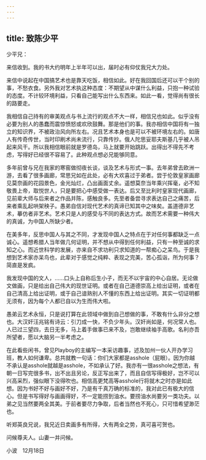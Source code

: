```yaml
---
---
---
```

title: 致陈少平
---

少平兄：

来信收到。我的书大约明年上半年可以出，届时必有仰仗我兄大力处。

来信中说起在中国搞艺术也是靠天吃饭，相信如此。好在我回国后还可以干个别的事，不愁衣食。另外我对艺术执这种态度：不期望从中谋什么利益，只抱一种试验的态度。不计较环境利益，只看自己能写出什么东西来。如此一看，觉得尚有很长的路要走。

我相信自己持有的审美观点与书上流行的观点不大一样，相信兄也如此。似乎没有必要为别人的愚蠢而震惊愤怒或欢欣鼓舞。那是他们的事。我亦相信中国将有一独立的知识界，不被政治风向所左右。况且艺术本身也是可以不被环境左右的。如唐人有传奇传世，当时印刷术尚未流行，只靠传抄。俄人陀思妥耶夫斯基几乎被人吊起来风干。所以我相信眼前就是罗德岛，马上就要开始跳跃。出得出不得先不考虑，写得好已经很不容易了。此种观点想必兄能够同意。

多年前曾与兄在我家的寒窑做彻夜长谈，谈及艺术与形式一事。去年弟曾去欧洲一游，去看了很多画廊，常思兄如在此处，必有大欢喜过于弟者。尝于伦敦皇家画廊见莫奈画的花园景色，金光灿烂，凸出画面丈余。遥想莫奈当年乘兴挥毫，必不知敬畏上帝，取悦世人，只是要把心中感受做一表达。后又至比利时皇家现代画廊，见前辈大师与后来者之作品并陈，感触良多。先至者备尝寻求表达自己之痛苦，后来者乘乱起哄架秧子。愚弟自信对现代艺术的真谛已知其中之味矣。盖道德非艺术，摹仿者非艺术。艺术只是人的感受与不同的表达方式。故而艺术需要一种伟大的真诚，为中国人所缺少者。

在美多年，反思中国人与其之不同，才发现中国人之特点在于对任何事都缺乏一点诚心。遥想希腊人当年做几何证明，并不想从中得到任何利益，只有一种至诚的求知之心。而近世科学的发展，亦来自不求功利只求知道的一帮痴心之呆鸟。于是我想到艺术家亦呆鸟也，此辈对于感觉之纯粹、表现之完美，苦心孤诣，所为何事？简直是发疯。

我发现中国的文人，……口头上自称后生小子，而无不以宇宙的中心自居。无论做文做画，只是给出自己伟大的现世证明。或者在自己道德崇高上给出证明，或者在自己清高上给出证明，或于自己谙熟别人不懂的东西上给出证明。其实一切证明都无须有，因为每个人都已自以为生而伟大啦。

愚弟云艺术永恒，只是说打算在此领域中做到自己想做的事，不敢有什么非分之想也。大汉奸汪兆铭有诗云：引刀成一快，不负少年头。汉奸尚如是，何况常人也。人已过三望四，去日无多，马上着手做事已来不及，岂敢继续袖手高歌。名利亦吾所望者，愿以大脑另一半考虑之。

在此看些闲书，曾见Playboy的主编写一本采访趣事，述及加州一伙人开办学习班，教人如何谦卑。总共就教一句话：你们大家都是asshole（屁眼）。因为你越不承认是asshole就越是asshole，不如承认了好。我亦有一很asshole之想法，有朝一日写完很多书，出不出且另论，反正写出来了，而且自信写得极好，岂不可以兴高采烈，强似眼下没得吹也。相信高更梵高等asshole行将就木之时亦是如此想。因为书好不好与画好不好，乃是有千真万确的标准的，我对此已有极大的信心。但是书写得好与画画得好，不一定能捞到油水。要捞油水尚要另一类功夫。以弟之见当然要两全其美。于前者要尽力争取，后者当然也不死心，只可惜希望渺茫也。

听郑英良兄说，我兄近日卖画多有所得，大有两全之势，真可喜可贺也。

问候尊夫人。山妻一并问候。

小波　12月18日